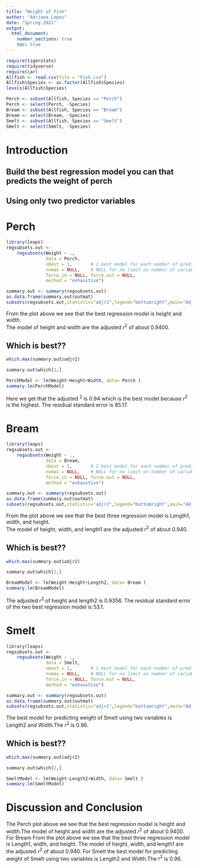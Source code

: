 ```yaml
---
title: "Weight of Fish"
author: "Adriana Lopez"
date: "Spring 2021"
output: 
  html_document:
    number_sections: true
    toc: true
---
```

  

```r
require(tigerstats)
require(tidyverse)
require(car)
Allfish <- read.csv(file = "Fish.csv")
Allfish$Species <- as.factor(Allfish$Species)
levels(Allfish$Species)
```

```r
Perch <- subset(Allfish, Species == "Perch")
Perch <- select(Perch, -Species)
Bream <- subset(Allfish, Species == "Bream")
Bream <- select(Bream, -Species)
Smelt <- subset(Allfish, Species == "Smelt")
Smelt <- select(Smelt, -Species)
```


# Introduction

<!--In this section you explain what you are trying to show.  Where did the data come from?  What is the research or other question you are trying to answer?!-->

## Build the best regression model you can that predicts the weight of perch
## Using only two predictor variables  


# Perch

```r
library(leaps)
regsubsets.out <-
    regsubsets(Weight ~ .,
               data = Perch,
               nbest = 1,       # 1 best model for each number of predictors
               nvmax = NULL,    # NULL for no limit on number of variables
               force.in = NULL, force.out = NULL,
               method = "exhaustive")

summary.out <- summary(regsubsets.out)
as.data.frame(summary.out$outmat)
subsets(regsubsets.out,statistic="adjr2",legend="bottomright",main="Adjusted R^2")
```

From the plot above we see that the best regression model is height and width.  
The model of height and  width are the adjusted $r^2$ of about 0.9400.  

## Which is best??  

```r
which.max(summary.out$adjr2)
```
```r
summary.out$which[2,]
```
```r
PerchModel <- lm(Weight~Height+Width, data= Perch )
summary.lm(PerchModel)
```

Here we get that the adjusted $^2$ is 0.94 which is the best model because $r^2$ is the highest. The residual standard error is 85.17.

# Bream

```r
library(leaps)
regsubsets.out <-
    regsubsets(Weight ~ .,
               data = Bream,
               nbest = 1,       # 1 best model for each number of predictors
               nvmax = NULL,    # NULL for no limit on number of variables
               force.in = NULL, force.out = NULL,
               method = "exhaustive")

summary.out <- summary(regsubsets.out)
as.data.frame(summary.out$outmat)
subsets(regsubsets.out,statistic="adjr2",legend="bottomright",main="Adjusted R^2")
```

From the plot above we see that the best three regression model is Length1, width, and height.  
The model of height, width, and length1 are the adjusted $r^2$ of about 0.940.  

## Which is best??  

```r
which.max(summary.out$adjr2)
```
```r
summary.out$which[2,]
```
```r
BreamModel <- lm(Weight~Height+Length2, data= Bream )
summary.lm(BreamModel)
```

The adjusted $r^2$ of height and length2 is 0.9356. The residual standard error of the two best regression model is 53.1.



# Smelt

```r
library(leaps)
regsubsets.out <-
    regsubsets(Weight ~ .,
               data = Smelt,
               nbest = 1,       # 1 best model for each number of predictors
               nvmax = NULL,    # NULL for no limit on number of variables
               force.in = NULL, force.out = NULL,
               method = "exhaustive")

summary.out <- summary(regsubsets.out)
as.data.frame(summary.out$outmat)
subsets(regsubsets.out,statistic="adjr2",legend="bottomright",main="Adjusted R^2")
```


The best model for predicting weight of Smelt using two variables is Length2 and Width.The $r^2$ is 0.96.  

## Which is best??  

```r
which.max(summary.out$adjr2)
```
```r
summary.out$which[2,]
```
```r
SmeltModel <- lm(Weight~Length2+Width, data= Smelt )
summary.lm(SmeltModel)
```
  


# Discussion and Conclusion

<!--Discussion and conclusion here.  If you found a relationship be sure to consider whether the relationship occurs because one of the variavbles causes the other, or whether they perhasps are related for some other reason.  Watch the chapter 6 videos from the GeorgeTown videos collection.!-->


The Perch plot above we see that the best regression model is height and width.The model of height and  width are the adjusted $r^2$ of about 0.9400. For Bream From the plot above we see that the best three regression model is Length1, width, and height. The model of height, width, and length1 are the adjusted $r^2$ of about 0.940. For Smelt the best model for predicting weight of Smelt using two variables is Length2 and Width.The $r^2$ is 0.96.  
